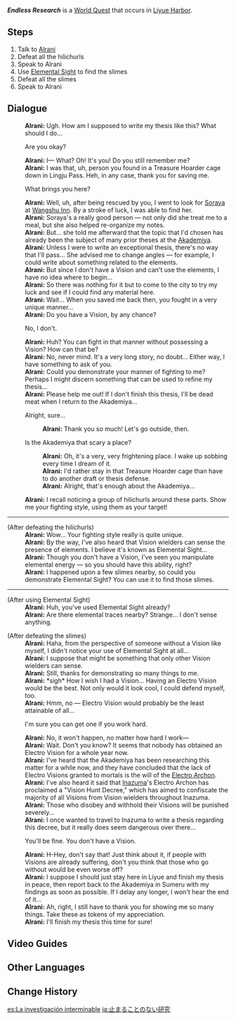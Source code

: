 {{Quest Infobox
|id            = 71810
|type          = World
|region        = Liyue
|area          = Sea of Clouds
|subarea       = Liyue Harbor
|requirement   = 
* Complete the {{Quest|A New Star Approaches}}
* Complete the {{Quest|And This Treasure Goes To...}}
|next          = [[In Another Land]]
|startLocation = [[Liyue Harbor]], [[Liyue]]
|rewards       = Adventure EXP*150;Mora*20,000;Teachings of Prosperity*5;Teachings of Diligence*5;Teachings of Gold*5
|rep           = Liyue
|repAmt        = 20
|repOrder      = 184
|characters    = Alrani; Traveler
}}
'''''Endless Research''''' is a [[World Quest]] that occurs in [[Liyue Harbor]].

==Steps==
# Talk to [[Alrani]]
# Defeat all the hilichurls
# Speak to Alrani
# Use [[Elemental Sight]] to find the slimes
# Defeat all the slimes
# Speak to Alrani

==Dialogue==
{{Quest Description|You meet [[Alrani]], whom you once saved from a cage, in [[Liyue Harbor]]. She still seems to want to investigate something...}}
{{Dialogue Start}}
:'''Alrani:''' Ugh. How am I supposed to write my thesis like this? What should I do...
:{{DIcon}} Are you okay?
:'''Alrani:''' I&mdash; What? Oh! It's you! Do you still remember me?
:'''Alrani:''' I was that, uh, person you found in a Treasure Hoarder cage down in Lingju Pass. Heh, in any case, thank you for saving me.
:{{DIcon}} What brings you here?
:'''Alrani:''' Well, uh, after being rescued by you, I went to look for [[Soraya]] at [[Wangshu Inn]]. By a stroke of luck, I was able to find her.
:'''Alrani:''' Soraya's a really good person &mdash; not only did she treat me to a meal, but she also helped re-organize my notes.
:'''Alrani:''' But... she told me afterward that the topic that I'd chosen has already been the subject of many prior theses at the [[Sumeru Akademiya|Akademiya]].
:'''Alrani:''' Unless I were to write an exceptional thesis, there's no way that I'll pass... She advised me to change angles &mdash; for example, I could write about something related to the elements.
:'''Alrani:''' But since I don't have a Vision and can't use the elements, I have no idea where to begin...
:'''Alrani:''' So there was nothing for it but to come to the city to try my luck and see if I could find any material here.
:'''Alrani:''' Wait... When you saved me back then, you fought in a very unique manner...
:'''Alrani:''' Do you have a Vision, by any chance?
:{{DIcon}} No, I don't.
:'''Alrani:''' Huh? You can fight in that manner without possessing a Vision? How can that be?
:'''Alrani:''' No, never mind. It's a very long story, no doubt... Either way, I have something to ask of you.
:'''Alrani:''' Could you demonstrate your manner of fighting to me? Perhaps I might discern something that can be used to refine my thesis...
:'''Alrani:''' Please help me out! If I don't finish this thesis, I'll be dead meat when I return to the Akademiya...
:{{DIcon}} Alright, sure...
::'''Alrani:''' Thank you so much! Let's go outside, then.
:{{DIcon}} Is the Akademiya that scary a place?
::'''Alrani:''' Oh, it's a very, very frightening place. I wake up sobbing every time I dream of it.
::'''Alrani:''' I'd rather stay in that Treasure Hoarder cage than have to do another draft or thesis defense.
::'''Alrani:''' Alright, that's enough about the Akademiya...
:'''Alrani:''' I recall noticing a group of hilichurls around these parts. Show me your fighting style, using them as your target!

----

;(After defeating the hilichurls)
:'''Alrani:''' Wow... Your fighting style really is quite unique.
:'''Alrani:''' By the way, I've also heard that Vision wielders can sense the presence of elements. I believe it's known as Elemental Sight...
:'''Alrani:''' Though you don't have a Vision, I've seen you manipulate elemental energy &mdash; so you should have this ability, right?
:'''Alrani:''' I happened upon a few slimes nearby, so could you demonstrate Elemental Sight? You can use it to find those slimes.

----

;(After using Elemental Sight)
:'''Alrani:''' Huh, you've used Elemental Sight already?
:'''Alrani:''' Are there elemental traces nearby? Strange... I don't sense anything.

;(After defeating the slimes)
:'''Alrani:''' Haha, from the perspective of someone without a Vision like myself, I didn't notice your use of Elemental Sight at all...
:'''Alrani:''' I suppose that might be something that only other Vision wielders can sense.
:'''Alrani:''' Still, thanks for demonstrating so many things to me.
:'''Alrani:''' *sigh* How I wish I had a Vision... Having an Electro Vision would be the best. Not only would it look cool, I could defend myself, too.
:'''Alrani:''' Hmm, no &mdash; Electro Vision would probably be the least attainable of all...
:{{DIcon}} I'm sure you can get one if you work hard.
:'''Alrani:''' No, it won't happen, no matter how hard I work&mdash;
:'''Alrani:''' Wait. Don't you know? It seems that nobody has obtained an Electro Vision for a whole year now.
:'''Alrani:''' I've heard that the Akademiya has been researching this matter for a while now, and they have concluded that the lack of Electro Visions granted to mortals is the will of the [[Ei|Electro Archon]].
:'''Alrani:''' I've also heard it said that [[Inazuma]]'s Electro Archon has proclaimed a "Vision Hunt Decree," which has aimed to confiscate the majority of all Visions from Vision wielders throughout Inazuma.
:'''Alrani:''' Those who disobey and withhold their Visions will be punished severely...
:'''Alrani:''' I once wanted to travel to Inazuma to write a thesis regarding this decree, but it really does seem dangerous over there...
:{{DIcon}} You'll be fine. You don't have a Vision.
:'''Alrani:''' H-Hey, don't say that! Just think about it, if people with Visions are already suffering, don't you think that those who go without would be even worse off?
:'''Alrani:''' I suppose I should just stay here in Liyue and finish my thesis in peace, then report back to the Akademiya in Sumeru with my findings as soon as possible. If I delay any longer, I won't hear the end of it...
:'''Alrani:''' Ah, right, I still have to thank you for showing me so many things. Take these as tokens of my appreciation.
:'''Alrani:''' I'll finish my thesis this time for sure!
{{Dialogue End}}

==Video Guides==
{{EVT
|video1   = https://youtu.be/E1n3WkBKH3c
|caption1 = Endless Research Guide
}}

==Other Languages==
{{Other Languages
|en      = Endless Research
|zhs     = 永无止境的研究
|zhs_rm  = Yǒngwúzhǐjìng de Yánjiū
|zht     = 永無止境的研究
|zht_rm  = Yǒngwúzhǐjìng de Yánjiù
|zh_tl   = Never-Ending Research
|ja      = 止まることのない研究
|ja_rm   = Tomaru Koto no Nai Kenkyuu
|ja_tl   = Endless Research
|ko      = 끝없는 연구
|ko_rm   = Kkeudeomneun Yeongu
|ko_tl   = Endless Research
|es      = La investigación interminable
|es_tl   = The Unending Investigation
|fr      = Recherches sans fin
|fr_tl   = Endless Research
|ru      = Бесконечное исследование
|ru_tl   = Endless Research
|th      = การวิจัยที่ไม่สิ้นสุด
|th_rm   = 
|th_tl   = 
|vi      = Nghiên cứu không ngừng nghỉ
|vi_tl   = 
|de      = Unermüdliche Forschung
|de_tl   = Tireless Research
|id      = Penelitian Tiada Akhir
|id_tl   = Endless Research
|pt      = Pesquisa Sem Fim
|pt_tl   = Research Without End
|tr      = Sonu Gelmeyen Araştırma
|tr_tl   = 
|it      = Ricerche instancabili
|it_tl   = 
}}

==Change History==
{{Change History|1.1}}

[[es:La investigación interminable]]
[[ja:止まることのない研究]]